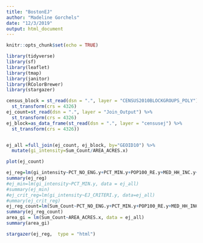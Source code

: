 ```yaml
---
title: "BostonEJ"
author: "Madeline Gorchels"
date: "12/3/2019"
output: html_document
---
```


```r
knitr::opts_chunk$set(echo = TRUE)
```

```r
library(tidyverse)
library(sf)
library(leaflet)
library(tmap)
library(janitor)
library(RColorBrewer)
library(stargazer)
```

```r
census_block = st_read(dsn = ".", layer = "CENSUS2010BLOCKGROUPS_POLY") %>%
  st_transform(crs = 4326) 
ej_count=st_read(dsn = ".", layer = "Join_Output") %>% 
  st_transform(crs = 4326) 
ej_block=as_data_frame(st_read(dsn = ".", layer = "censusej") %>% 
  st_transform(crs = 4326))


ej_all =full_join(ej_count, ej_block, by="GEOID10") %>% 
  mutate(gi_intensity=Sum_Count/AREA_ACRES.x)
```

```r
plot(ej_count)
```

```r
ej_reg=lm(gi_intensity~PCT_NO_ENG.y+PCT_MIN.y+POP100_RE.y+MED_HH_INC.y+EJ_CRITERI.y, data = ej_all)
summary(ej_reg)
#ej_min=lm(gi_intensity~PCT_MIN.y, data = ej_all)
#summary(ej_min)
#ej_crit_reg=lm(gi_intensity~EJ_CRITERI.y, data=ej_all)
#ummary(ej_crit_reg)
ej_reg_count=lm(Sum_Count~PCT_NO_ENG.y+PCT_MIN.y+POP100_RE.y+MED_HH_INC.y+EJ_CRITERI.y, data = ej_all)
summary(ej_reg_count)
area_gi = lm(Sum_Count~AREA_ACRES.x, data = ej_all)
summary(area_gi)
```
```r
stargazer(ej_reg,  type = "html")
```
